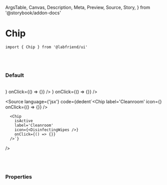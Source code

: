   ArgsTable,
  Canvas,
  Description,
  Meta,
  Preview,
  Source,
  Story,
} from '@storybook/addon-docs'


<Meta title='01. Atoms / Chip' component={Chip} />

# Chip

`import { Chip } from '@labfriend/ui'`

<br />
<br />

### Default

<br />

<Story name='Default'>
  <div className='doc-story__preview' style={{ zoom: '100%' }}>
    <div className='flex items-center gap-4'>
      <Chip
        label='Cleanroom'
        icon={<DisinfectingWipes />}
        onClick={() => {}}
      />
      <Chip
        isActive
        label='Cleanroom'
        icon={<DisinfectingWipes />}
        onClick={() => {}}
      />
    </div>
  </div>
</Story>

<Source
  language={'jsx'}
  code={dedent`<Chip
        label='Cleanroom'
        icon={<DisinfectingWipes />}
        onClick={() => {}}
      />
      
      <Chip
        isActive
        label='Cleanroom'
        icon={<DisinfectingWipes />}
        onClick={() => {}}
      />`}
/>

<br />
<br />

### Properties

<ArgsTable of={Chip} />
